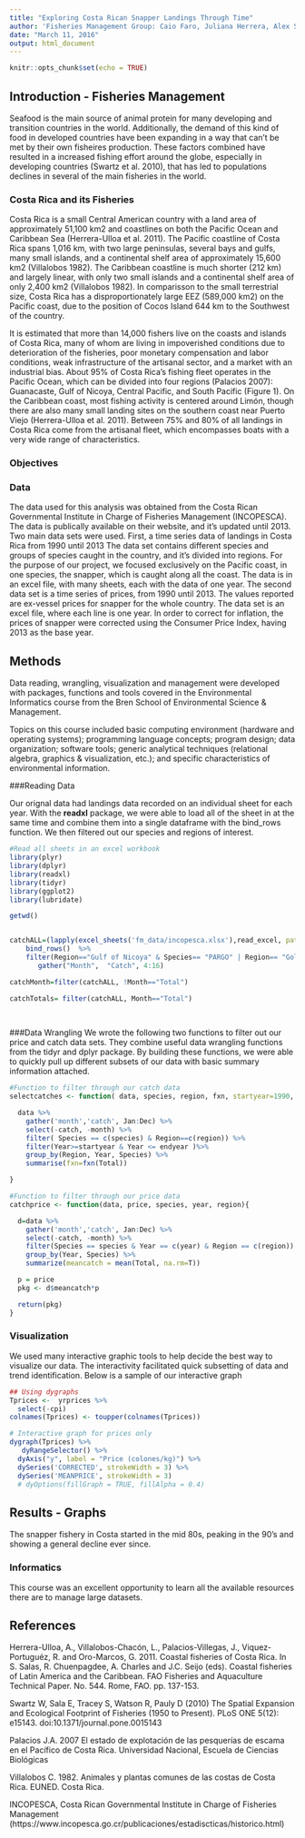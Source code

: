 ```yaml
---
title: "Exploring Costa Rican Snapper Landings Through Time"
author: 'Fisheries Management Group: Caio Faro, Juliana Herrera, Alex Smith'
date: "March 11, 2016"
output: html_document
---
```


```r
knitr::opts_chunk$set(echo = TRUE)
```

## Introduction - Fisheries Management

Seafood is the main source of animal protein for many developing and transition countries in the world. Additionally, the demand of this kind of food in developed countries have been expanding in a way that can't be met by their own fisheires production. These factors combined have resulted in a increased fishing effort around the globe, especially in developing countries (Swartz et al. 2010), that has led to populations declines in several of the main fisheries in the world.



### Costa Rica and its Fisheries

Costa Rica is a small Central American country with a land area of approximately 51,100 km2 and coastlines on both the Pacific Ocean and Caribbean Sea (Herrera-Ulloa et al. 2011). The Pacific coastline of Costa Rica spans 1,016 km, with two large peninsulas, several bays and gulfs, many small islands, and a continental shelf area of approximately 15,600 km2 (Villalobos 1982). The Caribbean coastline is much shorter (212 km) and largely linear, with only two small islands and a continental shelf area of only 2,400 km2 (Villalobos 1982). In comparisson to the small terrestrial size, Costa Rica has a disproportionately large EEZ (589,000 km2) on the Pacific coast, due to the position of Cocos Island 644 km to the Southwest of the country.

It is estimated that more than 14,000 fishers live on the coasts and islands of Costa Rica, many of whom are living in impoverished conditions due to deterioration of the fisheries, poor monetary compensation and labor conditions, weak infrastructure of the artisanal sector, and a market with an industrial bias. About 95% of Costa Rica’s fishing fleet operates in the Pacific Ocean, which can be divided into four regions (Palacios 2007): Guanacaste, Gulf of Nicoya, Central Pacific, and South Pacific (Figure 1). On the Caribbean coast, most fishing activity is centered around Limón, though there are also many small landing sites on the southern coast near Puerto Viejo (Herrera-Ulloa et al. 2011).  Between 75% and 80% of all landings in Costa Rica come from the artisanal fleet, which encompasses boats with a very wide range of characteristics.  


### Objectives


### Data

The data used for this analysis was obtained from the Costa Rican Governmental Institute in Charge of Fisheries Management (INCOPESCA). The data is publically available on their website, and it's updated until 2013.
Two main data sets were used. First, a time series data of landings in Costa Rica from 1990 until 2013 The data set contains different species and groups of species caught in the country, and it's divided into regions. For the purpose of our project, we focused exclusively on the Pacific coast, in one species, the snapper, which is caught along all the coast. The data is in an excel file, with many sheets, each with the data of one year.
The second data set is a time series of prices, from 1990 until 2013. The values reported are ex-vessel prices for snapper for the whole country. The data set is an excel file, where each line is one year. 
In order to correct for inflation, the prices of snapper were corrected using the Consumer Price Index, having 2013 as the base year. 

## Methods

Data reading, wrangling, visualization and management were developed with packages, functions and tools covered in the Environmental Informatics course from the Bren School of Environmental Science & Management.

Topics on this course included  basic computing environment (hardware and operating systems); programming language concepts; program design; data organization; software tools; generic analytical techniques (relational algebra, graphics & visualization, etc.); and specific characteristics of environmental information.

###Reading Data

Our orignal data had landings data recorded on an individual sheet for each year. With the **readxl** package, we were able to load all of the sheet in at the same time and combine them into a single dataframe with the bind_rows function. We then filtered out our species and regions of interest. 

```r
#Read all sheets in an excel workbook
library(plyr)
library(dplyr)
library(readxl)
library(tidyr)
library(ggplot2)
library(lubridate)

getwd()


catchALL=(lapply(excel_sheets('fm_data/incopesca.xlsx'),read_excel, path='fm_data/incopesca.xlsx' )) %>%
    bind_rows()  %>%
    filter(Region=="Gulf of Nicoya" & Species== "PARGO" | Region== "Golfo de Nicoya"& Species== "PARGO") %>%
       gather("Month",  "Catch", 4:16) 

catchMonth=filter(catchALL, !Month=="Total")

catchTotals= filter(catchALL, Month=="Total") 
  
      

```

###Data Wrangling
We wrote the following two functions to filter out our price and catch data sets. They combine useful data wrangling functions from the tidyr and dplyr package. By building these functions, we were able to quickly pull up different subsets of our data with basic summary information attached.

```r
#Function to filter through our catch data
selectcatches <- function( data, species, region, fxn, startyear=1990, endyear=2013) {

  data %>%
    gather('month','catch', Jan:Dec) %>%
    select(-catch, -month) %>%
    filter( Species == c(species) & Region==c(region)) %>%
    filter(Year>=startyear & Year <= endyear )%>%
    group_by(Region, Year, Species) %>%
    summarise(fxn=fxn(Total))

}

```

```r
#Function to filter through our price data
catchprice <- function(data, price, species, year, region){

  d=data %>%
    gather('month','catch', Jan:Dec) %>%
    select(-catch, -month) %>%
    filter(Species == species & Year == c(year) & Region == c(region)) %>%
    group_by(Year, Species) %>%
    summarize(meancatch = mean(Total, na.rm=T))

  p = price
  pkg <- d$meancatch*p

  return(pkg)
}

```

### Visualization

We used many interactive graphic tools to help decide the best way to visualize our data. The interactivity facilitated quick subsetting of data and trend identification. Below is a sample of our interactive graph
```r
## Using dygraphs
Tprices <-  yrprices %>% 
  select(-cpi)
colnames(Tprices) <- toupper(colnames(Tprices))

# Interactive graph for prices only
dygraph(Tprices) %>% 
   dyRangeSelector() %>% 
  dyAxis("y", label = "Price (colones/kg)") %>% 
  dySeries('CORRECTED', strokeWidth = 3) %>% 
  dySeries('MEANPRICE', strokeWidth = 3)
  # dyOptions(fillGraph = TRUE, fillAlpha = 0.4)

```


## Results - Graphs

The snapper fishery in Costa started in the mid 80s, peaking in the 90's and showing a general decline ever since. 

### Informatics

This course was an excellent opportunity to learn all the available resources there are to manage large datasets. 

## References

Herrera-Ulloa, A., Villalobos-Chacón, L., Palacios-Villegas, J., Viquez-Portuguéz, R. and Oro-Marcos, G. 2011. Coastal fisheries of Costa Rica. In S. Salas, R. Chuenpagdee, A. Charles and J.C. Seijo (eds). Coastal fisheries of Latin America and the Caribbean. FAO Fisheries and Aquaculture Technical Paper. No. 544. Rome, FAO. pp. 137-153.


Swartz W, Sala E, Tracey S, Watson R, Pauly D (2010) The Spatial Expansion and Ecological Footprint of Fisheries (1950 to Present). PLoS ONE 5(12): e15143. doi:10.1371/journal.pone.0015143

Palacios J.A. 2007 El estado de explotación de las pesquerías de escama en el Pacífico de Costa Rica. Universidad Nacional, Escuela de Ciencias Biológicas


Villalobos C. 1982. Animales y plantas comunes de las costas de Costa Rica. EUNED. Costa Rica.

INCOPESCA, Costa Rican Governmental Institute in Charge of Fisheries Management  (https://www.incopesca.go.cr/publicaciones/estadiscticas/historico.html)